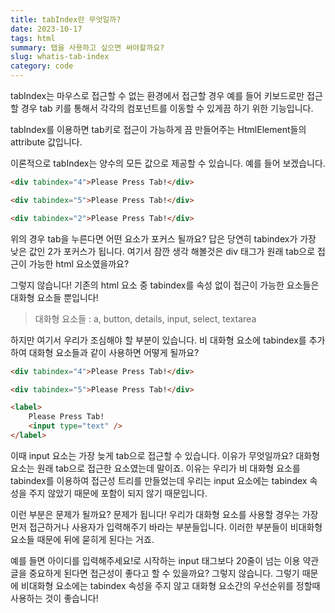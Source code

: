 ```yaml
---
title: tabIndex란 무엇일까?
date: 2023-10-17
tags: html
summary: 탭을 사용하고 싶으면 써야할까요?
slug: whatis-tab-index
category: code
---
```


tabIndex는 마우스로 접근할 수 없는 환경에서 접근할 경우 예를 들어 키보드로만 접근할 경우 tab 키를 통해서 각각의 컴포넌트를 이동할 수 있게끔 하기 위한 기능입니다.

tabIndex를 이용하면 tab키로 접근이 가능하게 끔 만들어주는 HtmlElement들의 attribute 값입니다.

이론적으로 tabIndex는 양수의 모든 값으로 제공할 수 있습니다. 예를 들어 보겠습니다.

```html
<div tabindex="4">Please Press Tab!</div>

<div tabindex="5">Please Press Tab!</div>

<div tabindex="2">Please Press Tab!</div>
```

위의 경우 tab을 누른다면 어떤 요소가 포커스 될까요? 답은 당연히 tabindex가 가장 낮은 값인 2가 포커스가 됩니다. 여기서 잠깐 생각 해볼것은 div 태그가 원래 tab으로 접근이 가능한 html 요소였을까요?

그렇지 않습니다! 기존의 html 요소 중 tabindex를 속성 없이 접근이 가능한 요소들은 대화형 요소들 뿐입니다!

> 대화형 요소들 : a, button, details, input, select, textarea

하지만 여기서 우리가 조심해야 할 부분이 있습니다. 비 대화형 요소에 tabindex를 추가하여 대화형 요소들과 같이 사용하면 어떻게 될까요?

```html
<div tabindex="4">Please Press Tab!</div>

<div tabindex="5">Please Press Tab!</div>

<label>
	Please Press Tab!
	<input type="text" />
</label>
```

이때 input 요소는 가장 늦게 tab으로 접근할 수 있습니다. 이유가 무엇일까요? 대화형 요소는 원래 tab으로 접근한 요소였는데 말이죠. 이유는 우리가 비 대화형 요소를 tabindex를 이용하여 접근성 트리를 만들었는데 우리는 input 요소에는 tabindex 속성을 주지 않았기 때문에 포함이 되지 않기 때문입니다.

이런 부분은 문제가 될까요? 문제가 됩니다! 우리가 대화형 요소를 사용할 경우는 가장 먼저 접근하거나 사용자가 입력해주기 바라는 부분들입니다. 이러한 부분들이 비대화형 요소들 때문에 뒤에 묻히게 된다는 거죠.

예를 들면 아이디를 입력해주세요!로 시작하는 input 태그보다 20줄이 넘는 이용 약관글을 중요하게 된다면 접근성이 좋다고 할 수 있을까요? 그렇지 않습니다. 그렇기 때문에 비대화형 요소에는 tabindex 속성을 주지 않고 대화형 요소간의 우선순위를 정할때 사용하는 것이 좋습니다!

